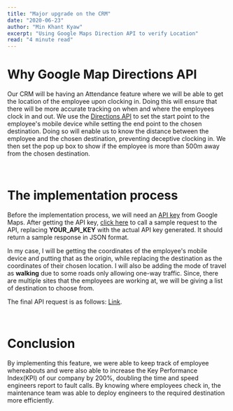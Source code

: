 ```yaml
---
title: "Major upgrade on the CRM"
date: "2020-06-23"
author: "Min Khant Kyaw"
excerpt: "Using Google Maps Direction API to verify Location"
read: "4 minute read"
---
```


# Why Google Map Directions API

Our CRM will be having an Attendance feature where we will be able to get the location of the employee upon clocking in. Doing this will ensure that there will be more accurate tracking on when and where the employees clock in and out.
We use the [Directions API](https://developers.google.com/maps/documentation/directions/start) to set the start point to the employee's mobile device while setting the end point to the chosen destination. Doing so will enable us to know the distance between the employee and the chosen destination, preventing deceptive clocking in. We then set the pop up box to show if the employee is more than 500m away from the chosen destination.

<br />

# The implementation process

Before the implementation process, we will need an [API key](https://developers.google.com/maps/documentation/directions/get-api-key) from Google Maps. After getting the API key, [click here](https://maps.googleapis.com/maps/api/directions/json?origin=Disneyland&destination=Universal+Studios+Hollywood&key=YOUR_API_KEY) to call a sample request to the API, replacing **YOUR_API_KEY** with the actual API key generated. It should return a sample response in JSON format.

In my case, I will be getting the coordinates of the employee's mobile device and putting that as the origin, while replacing the destination as the coordinates of their chosen location. I will also be adding the mode of travel as **walking** due to some roads only allowing one-way traffic. Since, there are multiple sites that the employees are working at, we will be giving a list of destination to choose from.

The final API request is as follows: [Link](https://maps.googleapis.com/maps/api/directions/json?origin=LATITUTE,LONGITUDE&destination=LATITUTE,LONGITUDE&key=YOUR_API_KEY).

<br />

# Conclusion

By implementing this feature, we were able to keep track of employee whereabouts and were also able to increase the Key Performance Index(KPI) of our company by 200%, doubling the time and speed engineers report to fault calls. By knowing where employees check in, the maintenance team was able to deploy engineers to the required destination more efficiently. 
